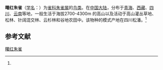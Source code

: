 {{Speciesbox
| name = 曙红朱雀
| status = LC
| status_system = IUCN3.1
| image = PropasserWaltoniKeulemans.jpg
| genus = Carpodacus
| species = eos
| authority = (Stresemann)<ref name='id4151'>{{cite web| url =http://www.bioinfo.cn/db05/BjdwSpecies.php?action=view&id=4151| title =曙红朱雀| work =《中国动物物种编目数据库》| publisher =中国科学院微生物研究所| author =中国科学院动物研究所| accessdate =2009-04-04| deadurl =yes| archiveurl =https://web.archive.org/web/20160305015358/http://www.bioinfo.cn/db05/BjdwSpecies.php?action=view&id=4151| archivedate =2016-03-05}}</ref>
}}

'''曙红朱雀'''（[[学名|学名]]：{{lang|la|'''''Carpodacus eos'''''}}）为[[雀科|雀科]][[朱雀属|朱雀属]]的[[鸟类|鸟类]]。在[[中国大陆|中国大陆]]，分布于[[青海|青海]]、[[西藏|西藏]]、[[四川|四川]]、[[云南|云南]]等地，一般生活于海拔2700-4300m 的高山以及活动于高山灌丛草地、松林、针阔混交林、云杉林和谷地农田中。该物种的模式产地在四川松潘。<ref name='id4151'/>

== 参考文献 ==
{{reflist}}
{{Taxonbar|from=Q777369}}

[[Category:朱雀属|曙红朱雀]]


{{雀形目小作品}}